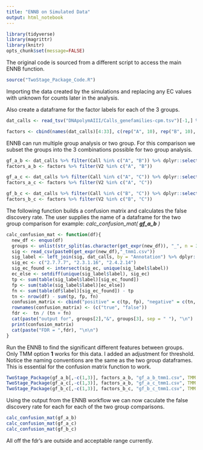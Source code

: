 ```yaml
---
title: "ENNB on Simulated Data"
output: html_notebook
---
```



```r
library(tidyverse)
library(magrittr)
library(knitr)
opts_chunk$set(message=FALSE)
```

The original code is sourced from a different script to access the main ENNB function.
```r
source("TwoStage_Package_Code.R")
```

Importing the data created by the simulations and replacing any EC values with unknown for counts later in the analysis.

Also create a dataframe for the factor labels for each of the 3 groups.
```r
dat_calls <- read_tsv("DNApolymAIII/Calls_genefamilies-cpm.tsv")[-1,] %>% dplyr::select(1, Annotation = "EstID", label = "EstEC", 4:34) %>% replace_na(list(label = "unknown")) %>% as.data.frame 

factors <- cbind(names(dat_calls)[4:33], c(rep("A", 10), rep("B", 10), rep("C", 10))) %>% as.data.frame
```

ENNB can run multiple group analysis or two group.  For this comparison we subset the groups into the 3 combinations possible for two group analysis.
```r
gf_a_b <- dat_calls %>% filter(Call %in% c("A", "B")) %>% dplyr::select(1:23)
factors_a_b <- factors %>% filter(V2 %in% c("A", "B"))

gf_a_c <- dat_calls %>% filter(Call %in% c("A", "C")) %>% dplyr::select(1:12, 23:33)
factors_a_c <- factors %>% filter(V2 %in% c("A", "C"))

gf_b_c <- dat_calls %>% filter(Call %in% c("B", "C")) %>% dplyr::select(1:3, 13:32)
factors_b_c <- factors %>% filter(V2 %in% c("B", "C"))
```

The following function builds a confusion matrix and calculates the false discovery rate.  The user supplies the name of a dataframe for the two group comparison for example: *calc_confusion_mat( **gf_a_b** )*
```r
calc_confusion_mat <- function(df){
  new_df <- enquo(df)
  groups <- unlist(str_split(as.character(get_expr(new_df)), "_", n = 3))
  sig <- read_csv(paste0(get_expr(new_df),"_tmm1.csv"))
  sig_label <- left_join(sig, dat_calls, by = "Annotation") %>% dplyr::select(1:9)
  sig_ec <- c("2.7.7.7", "2.3.1.16", "2.4.2.14")
  sig_ec_found <- intersect(sig_ec, unique(sig_label$label))
  ec_else <- setdiff(unique(sig_label$label), sig_ec)
  tp <- sum(table(sig_label$label)[sig_ec_found])
  fp <- sum(table(sig_label$label)[ec_else])
  fn <- sum(table(df$label)[sig_ec_found]) - tp
  tn <- nrow(df) - sum(tp, fp, fn)
  confusion_matrix <- cbind("positive" = c(tp, fp), "negative" = c(tn, fn)) 
  rownames(confusion_matrix) <- (c("true", "false"))
  fdr <-  tn / (tn + fn)
  cat(paste("output for", groups[2],"&", groups[3], sep = " "), "\n")
  print(confusion_matrix)
  cat(paste("FDR = ",fdr), "\n\n")
}
```

Run the ENNB to find the significant different features between groups.  Only TMM option **1** works for this data.  I added an adjustment for threshold.  Notice the naming conventions are the same as the two group dataframes.  This is essential for the confusion matrix function to work.
```r
TwoStage_Package(gf_a_b[,-c(1,3)], factors_a_b, "gf_a_b_tmm1.csv", TMM.option = 1, threshold = .05)
TwoStage_Package(gf_a_c[,-c(1,3)], factors_a_b, "gf_a_c_tmm1.csv", TMM.option = 1, threshold = .05)
TwoStage_Package(gf_b_c[,-c(1,3)], factors_b_c, "gf_b_c_tmm1.csv", TMM.option = 1, threshold = .05)
```

Using the output from the ENNB workflow we can now caculate the false discovery rate for each for each of the two group comparisons.
```r
calc_confusion_mat(gf_a_b)
calc_confusion_mat(gf_a_c)
calc_confusion_mat(gf_b_c)
```

All off the fdr's are outside and acceptable range currently.
